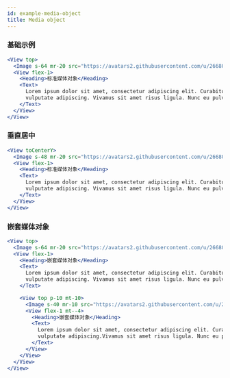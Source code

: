 ```yaml
---
id: example-media-object
title: Media object
---
```


### 基础示例

```jsx live
<View top>
  <Image s-64 mr-20 src="https://avatars2.githubusercontent.com/u/2668081" />
  <View flex-1>
    <Heading>标准媒体对象</Heading>
    <Text>
      Lorem ipsum dolor sit amet, consectetur adipiscing elit. Curabitur ac nisl quis massa
      vulputate adipiscing. Vivamus sit amet risus ligula. Nunc eu pulvinar augue.
    </Text>
  </View>
</View>
```

### 垂直居中

```jsx live
<View toCenterY>
  <Image s-48 mr-20 src="https://avatars2.githubusercontent.com/u/2668081" />
  <View flex-1>
    <Heading>标准媒体对象</Heading>
    <Text>
      Lorem ipsum dolor sit amet, consectetur adipiscing elit. Curabitur ac nisl quis massa
      vulputate adipiscing. Vivamus sit amet risus ligula. Nunc eu pulvinar augue.
    </Text>
  </View>
</View>
```

### 嵌套媒体对象

```jsx live
<View top>
  <Image s-64 mr-20 src="https://avatars2.githubusercontent.com/u/2668081" />
  <View flex-1>
    <Heading>嵌套媒体对象</Heading>
    <Text>
      Lorem ipsum dolor sit amet, consectetur adipiscing elit. Curabitur ac nisl quis massa
      vulputate adipiscing. Vivamus sit amet risus ligula. Nunc eu pulvinar augue.
    </Text>

    <View top p-10 mt-10>
      <Image s-40 mr-10 src="https://avatars2.githubusercontent.com/u/2668081" />
      <View flex-1 mt--4>
        <Heading>嵌套媒体对象</Heading>
        <Text>
          Lorem ipsum dolor sit amet, consectetur adipiscing elit. Curabitur ac nisl quis massa
          vulputate adipiscing.Vivamus sit amet risus ligula. Nunc eu pulvinar augue.
        </Text>
      </View>
    </View>
  </View>
</View>
```
